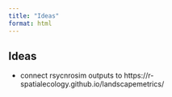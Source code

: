 ```yaml
---
title: "Ideas"
format: html
---
```



## Ideas

* connect rsycnrosim outputs to https://r-spatialecology.github.io/landscapemetrics/

